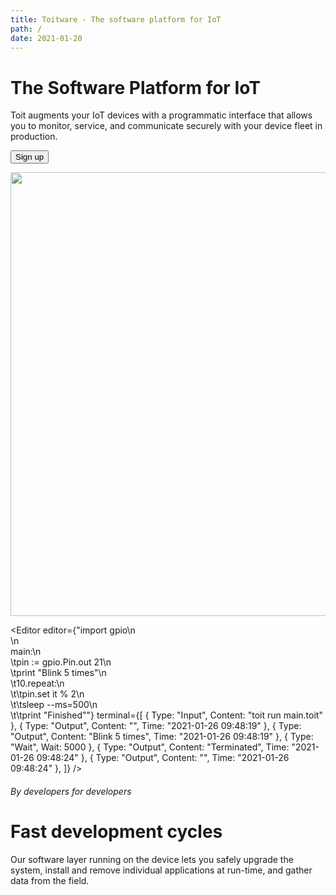 ```yaml
---
title: Toitware - The software platform for IoT
path: /
date: 2021-01-20
---
```



<HorizontalBlock theme={pinkWhiteTheme}>
<HorizontalBlockItem>

# The Software Platform for IoT

Toit augments your IoT devices with a programmatic interface that allows you to monitor, service, and
communicate securely with your device fleet in production.

<Button>Sign up</Button>

</HorizontalBlockItem>
<HorizontalBlockItem>

<img src={TestImage} style="width:710px" />

</HorizontalBlockItem>
</HorizontalBlock>

<HorizontalBlock theme={whiteBlueTheme} last>
<HorizontalBlockItem>

<Editor editor={"import gpio\n\
\n\
main:\n\
\tpin := gpio.Pin.out 21\n\
\tprint \"Blink 5 times\"\n\
\t10.repeat:\n\
\t\tpin.set it % 2\n\
\t\tsleep --ms=500\n\
\t\tprint \"Finished\""} terminal={[
  { Type: "Input", Content: "toit run main.toit" },
  { Type: "Output", Content: "<process initiated>", Time: "2021-01-26 09:48:19" },
  { Type: "Output", Content: "Blink 5 times", Time: "2021-01-26 09:48:19" },
  { Type: "Wait", Wait: 5000 },
  { Type: "Output", Content: "Terminated", Time: "2021-01-26 09:48:24" },
  { Type: "Output", Content: "<process terminated>", Time: "2021-01-26 09:48:24" },
]} />

</HorizontalBlockItem>
<HorizontalBlockItem>

###### By developers for developers

# Fast development cycles

Our software layer running on the device lets you safely upgrade the system, install and remove individual applications at run-time, and gather data from the field.

</HorizontalBlockItem>
</HorizontalBlock>
